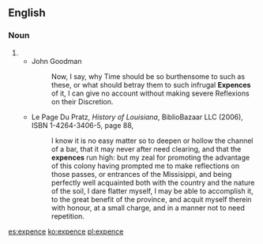 ==English==

===Noun===
{{en-noun}}

# {{obsolete spelling of|expense|lang=en}}
#* John Goodman
#*: Now, I say, why Time should be so burthensome to such as these, or what should betray them to such infrugal '''Expences''' of it, I can give no account without making severe Reflexions on their Discretion.
#* {{rfdate}} Le Page Du Pratz, ''History of Louisiana'', BiblioBazaar LLC (2006), ISBN 1-4264-3406-5, page 88,
#*: I know it is no easy matter so to deepen or hollow the channel of a bar, that it may never after need clearing, and that the '''expences''' run high: but my zeal for promoting the advantage of this colony having prompted me to make reflections on those passes, or entrances of the Missisippi,{{SIC}} and being perfectly well acquainted both with the country and the nature of the soil, I dare flatter myself, I may be able to accomplish it, to the great benefit of the province, and acquit myself therein with honour, at a small charge, and in a manner not to need repetition.

[[es:expence]]
[[ko:expence]]
[[pl:expence]]